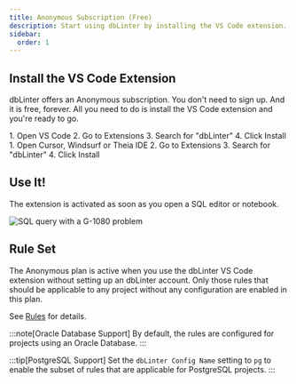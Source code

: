 ```yaml
---
title: Anonymous Subscription (Free)
description: Start using dbLinter by installing the VS Code extension.
sidebar:
  order: 1
---
```


## Install the VS Code Extension

dbLinter offers an Anonymous subscription.
You don't need to sign up. And it is free, forever.
All you need to do is install the VS Code extension and you're ready to go.


<Tabs>
<TabItem label="via VS Code Marketplace">
<Steps>
1. Open VS Code
2. Go to Extensions
3. Search for "dbLinter"
4. Click Install
</Steps>
</TabItem>
<TabItem label="via Open VSX Registry">
<Steps>
1. Open Cursor, Windsurf or Theia IDE
2. Go to Extensions
3. Search for "dbLinter"
4. Click Install
</Steps>
</TabItem>
</Tabs>

## Use It!

The extension is activated as soon as you open a SQL editor or notebook.

![SQL query with a G-1080 problem](../../../assets/images/g-1080.png)

## Rule Set

The Anonymous plan is active when you use the dbLinter VS Code extension without setting up an dbLinter account.
Only those rules that should be applicable to any project without any configuration are enabled in this plan.

See [Rules](../../#rules) for details.

:::note[Oracle Database Support]
By default, the rules are configured for projects using an Oracle Database.
:::

:::tip[PostgreSQL Support]
Set the `dbLinter Config Name` setting to `pg` to enable the subset of rules that are applicable for PostgreSQL projects.
:::